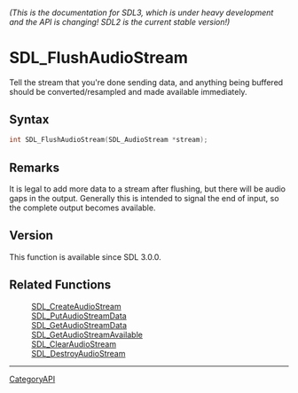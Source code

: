 ====== (This is the documentation for SDL3, which is under heavy development and the API is changing! SDL2 is the current stable version!) ======
= SDL_FlushAudioStream =

Tell the stream that you're done sending data, and anything being buffered should be converted/resampled and made available immediately.

== Syntax ==

<syntaxhighlight lang='c'>
int SDL_FlushAudioStream(SDL_AudioStream *stream);
</syntaxhighlight>

== Remarks ==

It is legal to add more data to a stream after flushing, but there will be
audio gaps in the output. Generally this is intended to signal the end of
input, so the complete output becomes available.

== Version ==

This function is available since SDL 3.0.0.

== Related Functions ==

:[[SDL_CreateAudioStream]]
:[[SDL_PutAudioStreamData]]
:[[SDL_GetAudioStreamData]]
:[[SDL_GetAudioStreamAvailable]]
:[[SDL_ClearAudioStream]]
:[[SDL_DestroyAudioStream]]

----
[[CategoryAPI]]


